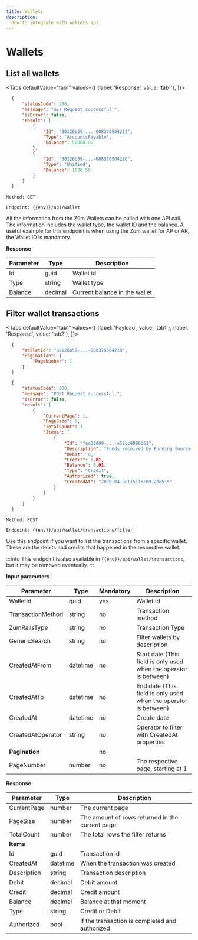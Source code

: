 ```yaml
---
title: Wallets
description:
  How to integrate with wallets api.
---
```


# Wallets

## List all wallets

<Tabs
  defaultValue="tab1"
  values={[
    {label: 'Response', value: 'tab1'},
  ]}>
  <TabItem value="tab1">

  ```json
    {
        "statusCode": 200,
        "message": "GET Request successful.",
        "isError": false,
        "result": [
            {
                "Id": "30126b59-...-008376504211",
                "Type": "AccountsPayable",
                "Balance": 50000.88
            },
            {
                "Id": "30126b59-...-008376504210",
                "Type": "Unified",
                "Balance": 1000.50
            }
        ]
    }
  ```

  </TabItem>
</Tabs>

`Method: GET`

`Endpoint: {{env}}/api/wallet`

All the information from the Zūm Wallets can be pulled with one API call. The information includes the wallet type, the wallet ID and the balance. A useful example for this endpoint is when using the Zūm wallet for AP or AR, the Wallet ID is mandatory.

**Response**

Parameter | Type | Description
--------- | ------- | -----------
Id | guid | Wallet id
Type | string | Wallet type
Balance | decimal | Current balance in the wallet

## Filter wallet transactions

<Tabs
  defaultValue="tab1"
  values={[
    {label: 'Payload', value: 'tab1'},
    {label: 'Response', value: 'tab2'},
  ]}>
  <TabItem value="tab1">

  ```json
    {
        "WalletId": "30126b59-...-008376504210",
        "Pagination": {
            "PageNumber": 1
        }
    }
  ```

  </TabItem>
  <TabItem value="tab2">

  ```json
    {
        "statusCode": 200,
        "message": "POST Request successful.",
        "isError": false,
        "result": [
            {
                "CurrentPage": 1,
                "PageSize": 8,
                "TotalCount": 1,
                "Items": [
                    {
                        "Id": "faa32009-...-a52cc8996b61",
                        "Description": "Funds received by Funding Source (RBC-01234-1234567)",
                        "Debit": 0,
                        "Credit": 0.01,
                        "Balance": 0.01,
                        "Type": "Credit",
                        "Authorized": true,
                        "CreatedAt": "2020-04-28T15:15:09.208515"
                    }
                ]
            }
        ]
    }
  ```
  
  </TabItem>
</Tabs>

`Method: POST`

`Endpoint: {{env}}/api/wallet/transactions/filter`

Use this endpoint if you want to list the transactions from a specific wallet. These are the debits and credits that happened in the respective wallet.

:::info
This endpoint is also available in `{{env}}/api/wallet/transactions`, but it may be removed eventually.
:::

**Input parameters**

Parameter | Type | Mandatory | Description
--------- | ------- | ----------- | -------
WalletId | guid | yes | Wallet id
TransactionMethod | string | no | Transaction method 
ZumRailsType | string | no | Transaction Type
GenericSearch | string | no | Filter wallets by description
CreatedAtFrom | datetime | no | Start date (This field is only used when the operator is between)
CreatedAtTo | datetime | no | End date (This field is only used when the operator is between)
CreatedAt | datetime | no | Create date
CreatedAtOperator | string | no | Operator to filter with CreatedAt properties
**Pagination** | | no | 
PageNumber | number | no | The respective page, starting at 1

**Response**

Parameter | Type | Description
--------- | ------- | -----------
CurrentPage	| number | The current page
PageSize | number | The amount of rows returned in the current page
TotalCount | number | The total rows the filter returns
**Items** | | | List of wallet transactions
Id | guid | Transaction id
CreatedAt | datetime | When the transaction was created
Description | string | Transaction description
Debit | decimal | Debit amount
Credit | decimal | Credit amount
Balance | decimal | Balance at that moment
Type | string | Credit or Debit
Authorized | bool | If the transaction is completed and authorized
